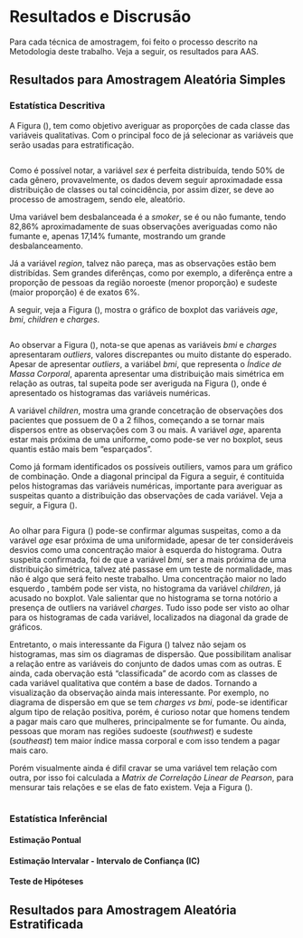 ::: progress
::: {.progress-bar style="width: 100%;"}
:::
:::


# Resultados e Discrusão

Para cada técnica de amostragem, foi feito o processo descrito na Metodologia deste trabalho. Veja a seguir, os resultados para AAS.

## Resultados para Amostragem Aleatória Simples

### Estatística Descritiva

A Figura (\ref{fig:countplot_AAS}), tem como objetivo averiguar as proporções de cada classe das variáveis qualitativas. Com o principal foco de já selecionar as variáveis que serão usadas para estratificação.

```r

```


Como é possível notar, a variável *sex* é perfeita distribuída, tendo 50% de cada gênero, provavelmente, os dados devem seguir aproximadade essa distribuição de classes ou tal coincidência, por assim dizer, se deve ao processo de amostragem, sendo ele, aleatório.

Uma variável bem desbalanceada é a *smoker*, se é ou não fumante, tendo 82,86% aproximadamente de suas observações averiguadas como não fumante e, apenas 17,14% fumante, mostrando um grande desbalanceamento.

Já a variável *region*, talvez não pareça, mas as observações estão bem distribídas. Sem grandes diferênças, como por exemplo, a diferênça entre a proporção de pessoas da região noroeste (menor proporção) e sudeste (maior proporção) é de exatos 6%.

A seguir, veja a Figura (\ref{fig:boxplot_AAS}), mostra o gráfico de boxplot das variáveis *age*, *bmi*, *children* e *charges*.

```r

```


Ao observar a Figura (\ref{fig:boxplot_AAS}), nota-se que apenas as variáveis *bmi* e *charges* apresentaram *outliers*, valores discrepantes ou muito distante do esperado. Apesar de apresentar *outliers*, a variábel *bmi*, que representa o *Índice de Massa Corporal*, aparenta apresentar uma distribuição mais simétrica em relação as outras, tal supeita pode ser averiguda na Figura (\ref{fig:pairplot_AAS}), onde é apresentado os histogramas das variáveis numéricas.

A variável *children*, mostra uma grande concetração de observações dos pacientes que possuem de 0 a 2 filhos, começando a se tornar mais dispersos entre as observações com 3 ou mais. A variável *age*, aparenta estar mais próxima de uma uniforme, como pode-se ver no boxplot, seus quantis estão mais bem "esparçados".

Como já formam identificados os possíveis outiliers, vamos para um gráfico de combinação. Onde a diagonal principal da Figura a seguir, é contituida pelos histogramas das variáveis numéricas, importante para averiguar as suspeitas quanto a distribuição das observações de cada variável. Veja a seguir, a Figura (\ref{fig:pairplot_AAS}).

```r

```


Ao olhar para Figura (\ref{fig:pairplot_AAS}) pode-se confirmar algumas suspeitas, como a da varável *age* esar próxima de uma uniformidade, apesar de ter consideráveis desvios como uma concentração maior à esquerda do histograma. Outra suspeita confirmada, foi de que a variável *bmi*, ser a mais próxima de uma distribuição simétrica, talvez até passase em um teste de normalidade, mas não é algo que será feito neste trabalho. Uma concentração maior no lado esquerdo , também pode ser vista, no histograma da variável *children*, já acusado no boxplot. Vale salientar que no histograma se torna notório a presença de outliers na variável *charges*. Tudo isso pode ser visto ao olhar para os histogramas de cada variável, localizados na diagonal da grade de gráficos.

Entretanto, o mais interessante da Figura (\ref{fig:pairplot_AAS}) talvez não sejam os histogramas, mas sim os diagramas de dispersão. Que possibilitam analisar a relação entre as variáveis do conjunto de dados umas com as outras. E ainda, cada obervação está "classificada" de acordo com as classes de cada variável qualitativa que contém a base de dados. Tornando a visualização da observação ainda mais interessante. Por exemplo, no diagrama de dispersão em que se tem *charges vs bmi*, pode-se identificar algum tipo de relação positiva, porém, é curioso notar que homens tendem a pagar mais caro que mulheres, principalmente se for fumante. Ou ainda, pessoas que moram nas regiões sudoeste (*southwest*) e sudeste (*southeast*) tem maior índice massa corporal e com isso tendem a pagar mais caro.

Porém visualmente ainda é difil cravar se uma variável tem relação com outra, por isso foi calculada a *Matrix de Correlação Linear de Pearson*, para mensurar tais relações e se elas de fato existem. Veja a Figura (\ref{fig:matrix_corr_AAS}).

```r

```


### Estatística Inferêncial

#### Estimação Pontual

#### Estimação Intervalar - Intervalo de Confiança (IC)

#### Teste de Hipóteses

## Resultados para Amostragem Aleatória Estratificada

